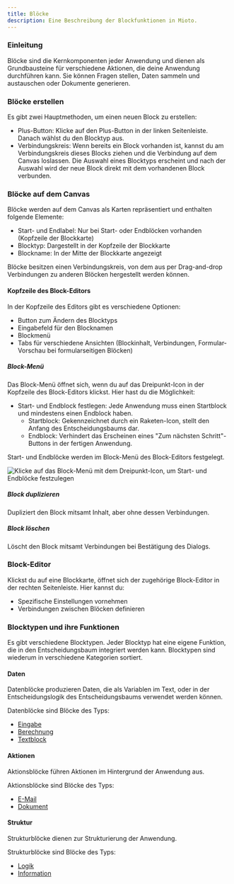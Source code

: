 ```yaml
---
title: Blöcke
description: Eine Beschreibung der Blockfunktionen in Mioto.
---
```


### Einleitung

Blöcke sind die Kernkomponenten jeder Anwendung und dienen als Grundbausteine für verschiedene Aktionen, die deine Anwendung durchführen kann. Sie können Fragen stellen, Daten sammeln und austauschen oder Dokumente generieren.

### Blöcke erstellen

Es gibt zwei Hauptmethoden, um einen neuen Block zu erstellen:

* Plus-Button: Klicke auf den Plus-Button in der linken Seitenleiste. Danach wählst du den Blocktyp aus.
* Verbindungskreis: Wenn bereits ein Block vorhanden ist, kannst du am Verbindungskreis dieses Blocks ziehen und die Verbindung auf dem Canvas loslassen. Die Auswahl eines Blocktyps erscheint und nach der Auswahl wird der neue Block direkt mit dem vorhandenen Block verbunden.

### Blöcke auf dem Canvas

Blöcke werden auf dem Canvas als Karten repräsentiert und enthalten folgende Elemente:

* Start- und Endlabel: Nur bei Start- oder Endblöcken vorhanden (Kopfzeile der Blockkarte)
* Blocktyp: Dargestellt in der Kopfzeile der Blockkarte
* Blockname: In der Mitte der Blockkarte angezeigt

Blöcke besitzen einen Verbindungskreis, von dem aus per Drag-and-drop Verbindungen zu anderen Blöcken hergestellt werden können.

#### Kopfzeile des Block-Editors

In der Kopfzeile des Editors gibt es verschiedene Optionen:

* Button zum Ändern des Blocktyps
* Eingabefeld für den Blocknamen
* Blockmenü
* Tabs für verschiedene Ansichten (Blockinhalt, Verbindungen, Formular-Vorschau bei formularseitigen Blöcken)

##### Block-Menü

Das Block-Menü öffnet sich, wenn du auf das Dreipunkt-Icon in der Kopfzeile des Block-Editors klickst. Hier hast du die Möglichkeit:

* Start- und Endblock festlegen: Jede Anwendung muss einen Startblock und mindestens einen Endblock haben.
  * Startblock: Gekennzeichnet durch ein Raketen-Icon, stellt den Anfang des Entscheidungsbaums dar.
  * Endblock: Verhindert das Erscheinen eines "Zum nächsten Schritt"-Buttons in der fertigen Anwendung.

Start- und Endblöcke werden im Block-Menü des Block-Editors festgelegt.

![Klicke auf das Block-Menü mit dem Dreipunkt-Icon, um Start- und Endblöcke festzulegen](/img/Start_und_Ende.png "Start und Ende deiner Anwendung")

##### Block duplizieren

Dupliziert den Block mitsamt Inhalt, aber ohne dessen Verbindungen.

##### Block löschen

Löscht den Block mitsamt Verbindungen bei Bestätigung des Dialogs.

### Block-Editor

Klickst du auf eine Blockkarte, öffnet sich der zugehörige Block-Editor in der rechten Seitenleiste. Hier kannst du:

* Spezifische Einstellungen vornehmen
* Verbindungen zwischen Blöcken definieren

### Blocktypen und ihre Funktionen

Es gibt verschiedene Blocktypen. Jeder Blocktyp hat eine eigene Funktion, die in den Entscheidungsbaum integriert werden kann. Blocktypen sind wiederum in verschiedene Kategorien sortiert.

#### Daten

Datenblöcke produzieren Daten, die als Variablen im Text, oder in der Entscheidungslogik des Entscheidungsbaums verwendet werden können.

Datenblöcke sind Blöcke des Typs:

* [Eingabe](https://miotodocs.netlify.app/docs/Blocktyp-Eingabe "")
* [Berechnung](https://miotodocs.netlify.app/docs/Blocktyp-Berechnung "")
* [Textblock](https://miotodocs.netlify.app/docs/Blocktyp-Textblock "")

#### Aktionen

Aktionsblöcke führen Aktionen im Hintergrund der Anwendung aus.

Aktionsblöcke sind Blöcke des Typs:

* [E-Mail](https://miotodocs.netlify.app/docs/Blocktyp-E-Mail "")
* [Dokument](https://miotodocs.netlify.app/docs/Blocktyp-Dokument "")

#### Struktur

Strukturblöcke dienen zur Strukturierung der Anwendung.

Strukturblöcke sind Blöcke des Typs:

* [Logik](https://miotodocs.netlify.app/docs/Blocktyp-Logik "")
* [Information](https://miotodocs.netlify.app/docs/Blocktyp-Information "")
